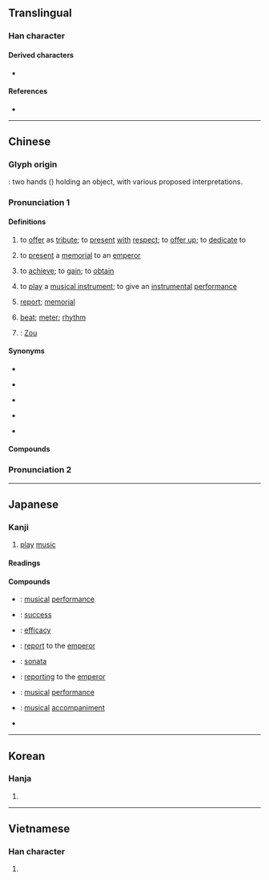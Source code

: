{{also|秦|奉|泰}}
{{character info}}
==Translingual==

===Han character===
{{Han char|rn=37|rad=大|as=06|sn=9|four=50430|canj=QKHK|ids=⿱𡗗天}}

====Derived characters====
* {{l|mul|[[凑]], [[𠸫]], [[揍]], [[湊]], [[𣉅]], [[楱]], [[𤋷]], [[𬍴]], [[腠]], [[𭿅]], [[𥠬]], [[𦥇]], [[𦦅]], [[𧎝]], [[𧩻]], [[𧱪]], [[𨂡]], [[輳]]([[辏]]), [[𡔿]], [[𨨯]]([[𬭟]]), [[𩹀]], [[𪃆]], [[𪉮]]([[𬸷]]), [[𦴺]], [[𥯪]]}}

====References====
* {{Han ref|kx=0251.150|dkj=05915|dj=0512.140|hdz=10537.010|uh=594F|ud=22863|bh=ABB5|bd=43957}}

----

==Chinese==
{{zh-forms|alt=𠂑}}

===Glyph origin===
{{Han etym}}
{{liushu|ic}}: two hands ({{zh-l|*廾}}) holding an object, with various proposed interpretations.

===Pronunciation 1===
{{zh-pron
|m=zòu
|ma=Zh-zòu.ogg
|m-s=
|c=zau3
|c-t=
|g=
|h=pfs=
|j=
|mb=ce̿
|md=
|mn=qz,tw,xm,zz:chàu/twv:cháu/qz:chò/xm,zz:chò͘
|mn_note=chàu - vernacular; chò/chò͘ - literary
|mn-t=
|w=
|x=
|mc=y
|oc=y
|cat=v,n,pn
}}

====Definitions====
{{zh-hanzi}}

# {{lb|zh|literary|or in compounds}} to [[offer]] as [[tribute]]; to [[present]] [[with]] [[respect]]; to [[offer up]]; to [[dedicate]] to
# {{lb|zh|historical}} to [[present]] a [[memorial]] to an [[emperor]]
# {{lb|zh|literary|or in compounds}} to [[achieve]]; to [[gain]]; to [[obtain]]
# {{lb|zh|literary|or in compounds}} to [[play]] a [[musical instrument]]; to give an [[instrumental]] [[performance]]
# {{lb|zh|historical}} [[report]]; [[memorial]]
# {{lb|zh|literary|or in compounds}} [[beat]]; [[meter]]; [[rhythm]]
# {{surname|zh}}: [[Zou]]

====Synonyms====
* {{s|to offer as tribute}}
{{zh-syn-saurus|奉獻}}
* {{s|to present a memorial to an emperor}} {{zh-l|進奉}}
* {{s|to achieve}}
{{zh-syn-saurus|得到}}
* {{s|to play a musical instrument}}
{{zh-syn-saurus|演出}}
* {{s|beat}}
{{zh-syn-saurus|節拍}}

====Compounds====
{{zh-der|吹奏樂器|奏功|奏捷|奏凱|奏鳴曲|奏效|奏樂|伴奏|獨奏|合奏|變奏|重奏|協奏|演奏|吹奏|演奏者|協奏曲|獨奏曲|助奏|奏削|奏對|奏草|劾奏|前奏曲|大協奏曲|單音奏法|前奏|封奏|彈奏|四重奏|底下奏樂|奏請|奏本|保奏|即席演奏|密奏|奏議|奏鳴曲式|奏疏|奏琴|奏摺|奏章|奏記|准奏|先斬後奏|二重奏|滑奏|條奏|啟奏|滾奏法|曲終奏雅|摺奏|敷奏|申奏|牋奏|金奏|節奏|表奏|計日奏功|間奏曲|齊奏|聯奏|鍾儀楚奏|進奏|題奏|章奏|面奏|間奏|金石奏|變奏曲}}

===Pronunciation 2===
{{zh-see|湊|a}}
{{zh-see|腠|a}}

{{zh-cat|Music|Advanced}}

----

==Japanese==

===Kanji===
{{ja-kanji|grade=6|rs=大06}}

# [[play]] [[music]]

====Readings====
{{ja-readings
|goon=す
|kanon=そう<そう
|kun=かな-でる, すす-める
}}

====Compounds====
{{der-top|Compounds}}
* {{ja-r|奏%楽|そう%がく}}: [[musical]] [[performance]]
* {{ja-r|奏%功|そう%こう}}: [[success]]
* {{ja-r|奏%効|そう%こう}}: [[efficacy]]
* {{ja-r|奏%上|そう%じょう}}: [[report]] to the [[emperor]]
* {{ja-r|奏%鳴%曲|そう%めい%きょく}}: [[sonata]]
* {{ja-r|奏%聞|そう%もん}}: [[reporting]] to the [[emperor]]
* {{ja-r|演%奏|えん%そう}}: [[musical]] [[performance]]
* {{ja-r|伴%奏|ばん%そう}}: [[musical]] [[accompaniment]]
* {{ja-r|軍%奏|ぐん%そう}}
{{der-bottom}}

----

==Korean==

===Hanja===
{{ko-hanja|hangeul=주|rv=ju|mr=chu}}

# {{rfdef|ko|sort=大06}}

----

==Vietnamese==

===Han character===
{{vi-readings|reading=tấu, táu, tâu, thần|rs=大06}}

# {{rfdef|vi|sort=大06}}